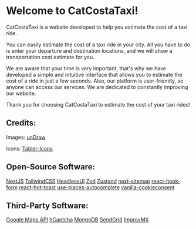 # Welcome to CatCostaTaxi!

CatCostaTaxi is a website developed to help you estimate the cost of a taxi ride.

You can easily estimate the cost of a taxi ride in your city. All you have to do is enter your departure and destination locations, and we will show a transportation cost estimate for you.

We are aware that your time is very important, that's why we have developed a simple and intuitive interface that allows you to estimate the cost of a ride in just a few seconds. Also, our platform is user-friendly, so anyone can access our services. We are dedicated to constantly improving our website.

Thank you for choosing CatCostaTaxi to estimate the cost of your taxi rides!

## Credits:

Images: <span className="text-amber-500">[unDraw](https://undraw.co/)</span>

Icons: <span className="text-amber-500">[Tabler-Icons](https://tabler-icons.io/)</span>

## Open-Source Software:

<span className="text-amber-500">[NextJS](https://nextjs.org/)</span>
<span className="text-amber-500">[TailwindCSS](https://tailwindcss.com/)</span>
<span className="text-amber-500">[HeadlessUI](https://headlessui.com/)</span>
<span className="text-amber-500">[Zod](https://zod.dev/)</span>
<span className="text-amber-500">[Zustand](https://github.com/pmndrs/zustand/)</span>
<span className="text-amber-500">[next-sitemap](https://github.com/iamvishnusankar/next-sitemap)</span>
<span className="text-amber-500">[react-hook-form](https://react-hook-form.com/)</span>
<span className="text-amber-500">[react-hot-toast](https://react-hot-toast.com/)</span>
<span className="text-amber-500">[use-places-autocomplete](https://github.com/wellyshen/use-places-autocomplete/)</span>
<span className="text-amber-500">[vanilla-cookieconsent](https://cookieconsent.orestbida.com/)</span>

## Third-Party Software:

<span className="text-amber-500">[Google Maps API](https://developers.google.com/maps/)</span>
<span className="text-amber-500">[hCaptcha](https://www.hcaptcha.com/)</span>
<span className="text-amber-500">[MongoDB](https://www.mongodb.com/)</span>
<span className="text-amber-500">[SendGrid](https://sendgrid.com/)</span>
<span className="text-amber-500">[ImprovMX](https://improvmx.com/)</span>
